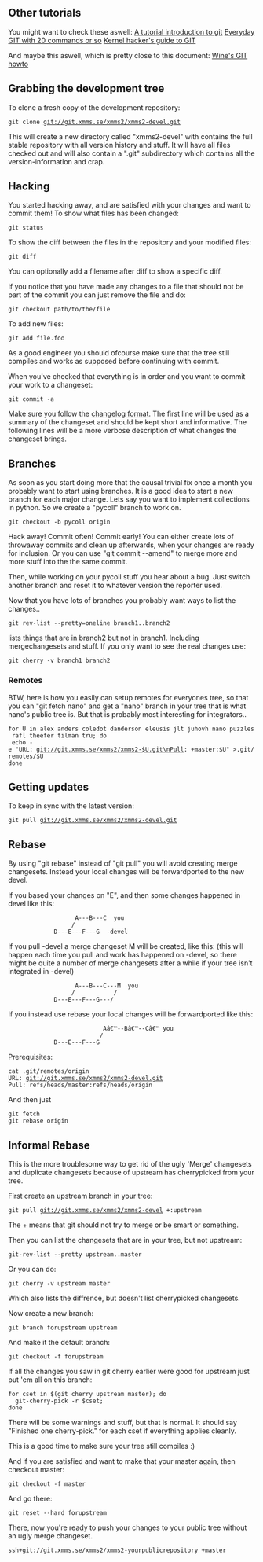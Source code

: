 ==Other tutorials==
You might want to check these aswell:
[http://www.kernel.org/pub/software/scm/git/docs/tutorial.html A tutorial introduction to git]
[http://www.kernel.org/pub/software/scm/git/docs/everyday.html Everyday GIT with 20 commands or so]
[http://linux.yyz.us/git-howto.html Kernel hacker's guide to GIT]

And maybe this aswell, which is pretty close to this document:
[http://wiki.winehq.org/GitWine Wine's GIT howto]

==Grabbing the development tree==
To clone a fresh copy of the development repository:

 git clone git://git.xmms.se/xmms2/xmms2-devel.git

This will create a new directory called "xmms2-devel" with contains the full stable repository with all version history and stuff. It will have all files checked out and will also contain a ".git" subdirectory
which contains all the version-information and crap.

==Hacking==
You started hacking away, and are satisfied with your changes and want to commit them!
To show what files has been changed:

 git status

To show the diff between the files in the repository and your modified files:

 git diff

You can optionally add a filename after diff to show a specific diff.

If you notice that you have made any changes to a file that should not be part of the commit you can just remove the file and do:

 git checkout path/to/the/file

To add new files:

 git add file.foo

As a good engineer you should ofcourse make sure that the tree still compiles and works as supposed before continuing with commit.

When you've checked that everything is in order and you want to commit your work to a changeset:

 git commit -a

Make sure you follow the [[ChangeLog_Format|changelog format]]. The first line will be used as a summary of the changeset and should be kept short and informative. The following lines will be a more verbose description of what changes the changeset brings.

==Branches==
As soon as you start doing more that the causal trivial fix once a month you probably want to start using branches. It is a good idea to start a new branch for each major change. Lets say you want to implement collections in python. So we create a "pycoll" branch to work on.

 git checkout -b pycoll origin

Hack away! Commit often! Commit early! You can either create lots of throwaway commits and clean up afterwards, when your changes are ready for inclusion. Or you can use "git commit --amend" to merge more and more stuff into the the same commit.

Then, while working on your pycoll stuff you hear about a bug. Just switch another branch and reset it to whatever version the reporter used.

Now that you have lots of branches you probably want ways to list the changes..

 git rev-list --pretty=oneline branch1..branch2

lists things that are in branch2 but not in branch1. Including mergechangesets and stuff. If you only want to see the real changes use:

 git cherry -v branch1 branch2

===Remotes===

BTW, here is how you easily can setup remotes for everyones tree, so that you can "git fetch nano" and get a "nano" branch in your tree that is what nano's public tree is. But that is probably most interesting for integrators..

 for U in alex anders coledot danderson eleusis jlt juhovh nano puzzles rafl theefer tilman tru; do
  echo -e "URL: git://git.xmms.se/xmms2/xmms2-$U.git\nPull: +master:$U" >.git/remotes/$U
 done

==Getting updates==

To keep in sync with the latest version:

 git pull git://git.xmms.se/xmms2/xmms2-devel.git

==Rebase==

By using "git rebase" instead of "git pull" you will avoid creating merge changesets. Instead your local changes will be forwardported to the new devel.

If you based your changes on "E", and then some changes happened in devel like this:

                    A---B---C  you
                   /
              D---E---F---G  -devel


If you pull -devel a merge changeset M will be created, like this: (this will happen each time you pull and work has happened on -devel, so there might be quite a number of merge changesets after a while if your tree isn't integrated in -devel)

                    A---B---C---M  you
                   /           /
              D---E---F---G---/

If you instead use rebase your local changes will be forwardported like this:

                            Aâ€™--Bâ€™--Câ€™ you
                           /
              D---E---F---G 




Prerequisites:

 cat .git/remotes/origin 
 URL: git://git.xmms.se/xmms2/xmms2-devel.git
 Pull: refs/heads/master:refs/heads/origin

And then just

 git fetch
 git rebase origin

==Informal Rebase==

This is the more troublesome way to get rid of the ugly 'Merge' changesets and duplicate changesets because of upstream has cherrypicked from your tree.

First create an upstream branch in your tree:

 git pull git://git.xmms.se/xmms2/xmms2-devel +:upstream

The + means that git should not try to merge or be smart or something.


Then you can list the changesets that are in your tree, but not upstream:

 git-rev-list --pretty upstream..master

Or you can do:

 git cherry -v upstream master

Which also lists the diffrence, but doesn't list cherrypicked changesets.


Now create a new branch:

 git branch forupstream upstream

And make it the default branch:

 git checkout -f forupstream

If all the changes you saw in git cherry earlier were good for upstream just put 'em all on this branch:

 for cset in $(git cherry upstream master); do 
   git-cherry-pick -r $cset;
 done

There will be some warnings and stuff, but that is normal. It should say "Finished one cherry-pick." for each cset if everything applies cleanly.

This is a good time to make sure your tree still compiles :)


And if you are satisfied and want to make that your master again, then checkout master:

 git checkout -f master

And go there:

 git reset --hard forupstream 

There, now you're ready to push your changes to your public tree without an ugly merge changeset.

 ssh+git://git.xmms.se/xmms2/xmms2-yourpublicrepository +master